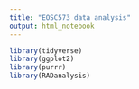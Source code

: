 ```yaml
---
title: "EOSC573 data analysis"
output: html_notebook
---
```



```r
library(tidyverse)
library(ggplot2)
library(purrr)
library(RADanalysis)
```
